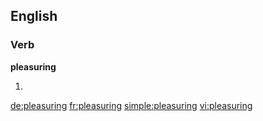 ==English==

===Verb===
'''pleasuring'''

# {{present participle of|[[pleasure]]}}

[[de:pleasuring]]
[[fr:pleasuring]]
[[simple:pleasuring]]
[[vi:pleasuring]]